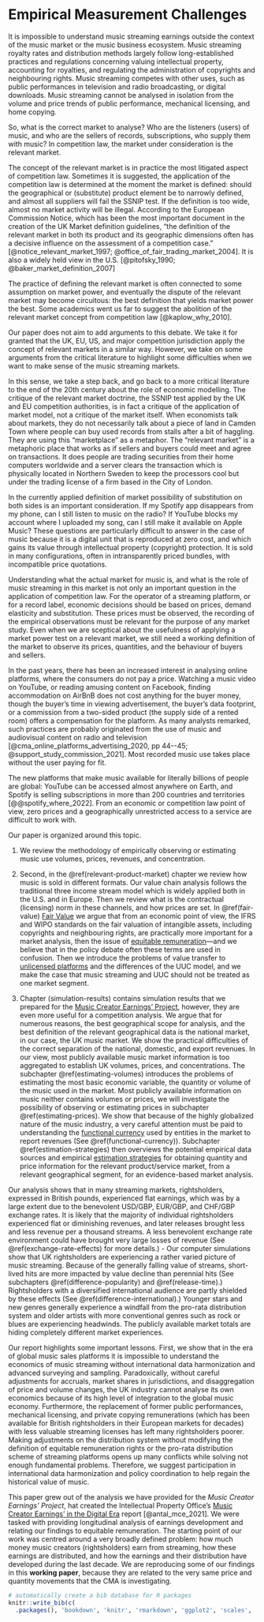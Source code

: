 # Empirical Measurement Challenges {#intro}

It is impossible to understand music streaming earnings outside the context of the music market or the music business ecosystem. Music streaming royalty rates and distribution methods largely follow long-established practices and regulations concerning valuing intellectual property, accounting for royalties, and regulating the administration of copyrights and neighbouring rights. Music streaming competes with other uses, such as public performances in television and radio broadcasting, or digital downloads. Music streaming cannot be analysed in isolation from the volume and price trends of public performance, mechanical licensing, and home copying.

So, what is the correct market to analyse? Who are the listeners (users) of music, and who are the sellers of records, subscriptions, who supply them with music? In competition law, the market under consideration is the relevant market.

The concept of the relevant market is in practice the most litigated aspect of competition law. Sometimes it is suggested, the application of the competition law is determined at the moment the market is defined:  should the geographical or (substitute) product element be to narrowly defined, and almost all suppliers will fail the SSNIP test.  If the definition is too wide, almost no market activity will be illegal. According to the European Commission Notice, which has been the most important document in the creation of the UK Market definition guidelines, "the definition of the relevant market in both its product and its geographic dimensions often has a decisive influence on the assessment of a competition case." [@notice_relevant_market_1997; @office_of_fair_trading_market_2004]. It is also a widely held view in the U.S. [@pitofsky_1990; @baker_market_definition_2007]

The practice of defining the relevant market is often connected to some assumption on market power, and eventually the dispute of the relevant market may become circuitous: the best definition that yields market power the best.  Some academics went us far to suggest the abolition of the relevant market concept from competition law [@kaplow_why_2010].

Our paper does not aim to add arguments to this debate.  We take it for granted that the UK, EU, US, and major competition jurisdiction apply the concept of relevant markets in a similar way. However, we take on some arguments from the critical literature to highlight some difficulties when we want to make sense of the music streaming markets.

In this sense, we take a step back, and go back to a more critical literature to the end of the 20th century about the role of economic modelling. The critique of the relevant market doctrine, the SSNIP test applied by the UK and EU competition authorities, is in fact a critique of the application of market model, not a critique of the market itself. When economists talk about markets, they do not necessarily talk about a piece of land in Camden Town where people can buy used records from stalls after a bit of haggling. They are using this “marketplace” as a metaphor. The “relevant market” is a metaphoric place that works as if sellers and buyers could meet and agree on transactions. It does people are trading securities from their home computers worldwide and a server clears the transaction which is physically located in Northern Sweden to keep the processors cool but under the trading license of a firm based in the City of London.

In the currently applied definition of market possibility of substitution on both sides is an important consideration.  If my Spotify app disappears from my phone, can I still listen to music on the radio?  If YouTube blocks my account where I uploaded my song, can I still make it available on Apple Music?  These questions are particularly difficult to answer in the case of music because it is a digital unit that is reproduced at zero cost, and which gains its value through intellectual property (copyright) protection. It is sold in many configurations, often in intransparently priced bundles, with incompatible price quotations.

Understanding what the actual market for music is, and what is the role of music streaming in this market is not only an important question in the application of competition law. For the operator of a streaming platform, or for a record label, economic decisions should be based on prices, demand elasticity and substitution. These prices must be observed, the recording of the empirical observations must be relevant for the purpose of any market study. Even when we are sceptical about the usefulness of applying a market power test on a relevant market, we still need a working definition of the market to observe its prices, quantities, and the behaviour of buyers and sellers.

In the past years, there has been an increased interest in analysing online platforms, where the consumers do not pay a price.  Watching a music video on YouTube, or reading amusing content on Facebook, finding accommodation on AirBnB does not cost anything for the buyer money, though the buyer’s time in viewing advertisement, the buyer’s data footprint, or a commission from a two-sided product (the supply side of a rented room) offers a compensation for the platform. As many analysts remarked, such practices are probably originated from the use of music and audiovisual content on radio and television [@cma_online_platforms_advertising_2020, pp 44--45; @support_study_commission_2021]. Most recorded music use takes place without the user paying for fit.

The new platforms that make music available for literally billions of people are global: YouTube can be accessed almost anywhere on Earth, and Spotify is selling subscriptions in more than 200 countries and territories [@@spotify_where_2022]. From an economic or competition law point of view, zero prices and a geographically unrestricted access to a service are difficult to work with.

Our paper is organized around this topic.  

1. We review the methodology of empirically observing or estimating music use volumes, prices, revenues, and concentration.

2. Second, in the  \@ref(relevant-product-market) chapter we review how music is sold in different formats. Our value chain analysis follows the traditional three income stream model which is widely applied both in the U.S. and in Europe.  Then we review what is the contractual (licensing) norm in these channels, and how prices are set. In \@ref(fair-value) [Fair Value](#fair-value) we argue that from an economic point of view, the IFRS and WIPO standards on the fair valuation of intangible assets, including copyrights and neighbouring rights, are practically more important for a market analysis, then the issue of [equitable remuneration](#equitable-remuneration)---and we believe that in the policy debate often these terms are used in confusion. Then we introduce the problems of value transfer to [unlicensed platforms](#unlicensed) and the differences of the UUC model, and we make the case that music streaming and UUC should not be treated as one market segment.

3. Chapter \ref(simulation-results) contains simulation results that we prepared for the [Music Creator Earnings' Project](https://www.gov.uk/government/publications/music-creators-earnings-in-the-digital-era), however, they are even more useful for a competition analysis. We argue that for numerous reasons, the best geographical scope for analysis, and the best definition of the relevant geographical data is the national market, in our case, the UK music market. We show the practical difficulties of the correct separation of the national, domestic, and export revenues. In our view, most publicly available music market information is too aggregated to establish UK volumes, prices, and concentrations. The subchapter \@ref(estimating-volumes) introduces the problems of estimating the most basic economic variable, the quantity or volume of the music used in the market. Most publicly available information on music neither contains volumes or prices, we will investigate the possibility of observing or estimating prices in subchapter \@ref(estimating-prices). We show that because of the highly globalized nature of the music industry, a very careful attention must be paid to understanding the [functional currency](#functional-currency) used by entities in the market to report revenues (See \@ref(functional-currency)). Subchapter \@ref(estimation-strategies) then overviews the potential empirical data sources and empirical [estimation strategies](#estimation-strategies) for obtaining quantity and price information for the relevant product/service market, from a relevant geographical segment, for an evidence-based market analysis.

Our analysis shows that in many streaming markets, rightsholders, expressed in British pounds, experienced flat earnings, which was by a large extent due to the benevolent USD/GBP, EUR/GBP, and CHF/GBP exchange rates. It is likely that the majority of individual rightsholders experienced flat or diminishing revenues, and later releases brought less and less revenue per a thousand streams. A less benevolent exchange rate environment could have brought very large losses of revenue (See \@ref(exchange-rate-effects) for more details.)
- Our computer simulations show that UK rightsholders are experiencing a rather varied picture of music streaming. Because of the generally falling value of streams, short-lived hits are more impacted by value decline than perennial hits (See subchapters \@ref(difference-popularity) and \@ref(release-time).) Rightsholders with a diversified international audience are partly shielded by these effects (See \@ref(difference-international).) Younger stars and new genres generally experience a windfall from the pro-rata distribution system and older artists with more conventional genres such as rock or blues are experiencing headwinds. The publicly available market totals are hiding completely different market experiences.

Our report highlights some important lessons. First, we show that in the era of global music sales platforms it is impossible to understand the economics of music streaming without international data harmonization and advanced surveying and sampling. Paradoxically, without careful adjustments for accruals, market shares in jurisdictions, and disaggregation of price and volume changes, the UK industry cannot analyse its own economics because of its high level of integration to the global music economy. Furthermore, the replacement of former public performances, mechanical licensing, and private copying remunerations (which has been available for British rightsholders in their European markets for decades) with less valuable streaming licenses has left many rightsholders poorer. Making adjustments on the distribution system without modifying the definition of equitable remuneration rights or the pro-rata distribution scheme of streaming platforms opens up many conflicts while solving not enough fundamental problems.  Therefore, we suggest participation in international data harmonization and policy coordination to help regain the historical value of music.

This paper grew out of the analysis we have provided for the *Music Creator Earnings' Project*, hat created the Intellectual Property Office's [Music Creator Earnings' in the Digital Era](https://www.gov.uk/government/publications/music-creators-earnings-in-the-digital-era) report [@antal_mce_2021].  We were tasked with providing longitudinal analysis of earnings development and relating our findings to equitable remuneration. The starting point of our work was centred around a very broadly defined problem: how much money music creators (rightsholders) earn from streaming, how these earnings are distributed, and how the earnings and their distribution have developed during the last decade. We are reproducing some of our findings in this **working paper**, because they are related to the very same price and quantity movements that the CMA is investigating. 

```r
# automatically create a bib database for R packages
knitr::write_bib(c(
  .packages(), 'bookdown', 'knitr', 'rmarkdown', 'ggplot2', 'scales', 'dplyr', 'tidyr', 'tidyverse',  'ggplot2','stats', 'purrr', 'kableExtra', 'webshot' ), 'packages.bib')
```



